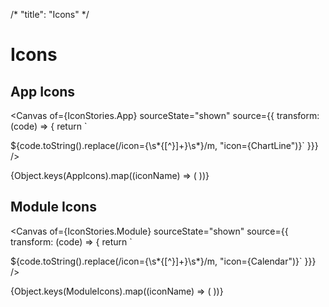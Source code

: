 /*
  "title": "Icons"
*/




<Meta of={IconStories} />

# Icons

## App Icons

<Canvas
  of={IconStories.App}
  sourceState="shown"
  source={{
    transform: (code) => {
      return `

${code.toString().replace(/icon=\{\s*\{[^}]+\}\s*\}/m, "icon={ChartLine")}` }}}
/>

<IconGallery>
  {Object.keys(AppIcons).map((iconName) => (
    <IconItem key={iconName} name={iconName}>
      <IconExample size="large" icon={AppIcons[iconName]} />
    </IconItem>
  ))}
</IconGallery>

## Module Icons

<Canvas
  of={IconStories.Module}
  sourceState="shown"
  source={{
    transform: (code) => {
      return `

${code.toString().replace(/icon=\{\s*\{[^}]+\}\s*\}/m, "icon={Calendar")}` }}}
/>

<IconGallery>
  {Object.keys(ModuleIcons).map((iconName) => (
    <IconItem key={iconName} name={iconName}>
      <IconExample size="large" icon={ModuleIcons[iconName]} />
    </IconItem>
  ))}
</IconGallery>
